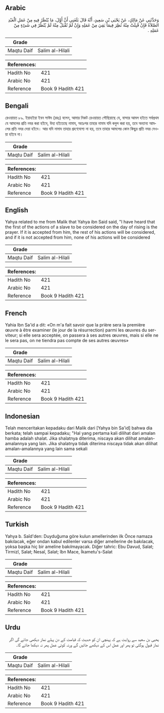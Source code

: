 ## Arabic


<div dir="rtl" lang="ar" style={{fontSize:'larger',backgroundColor:'#f8f9fa',padding:20}}>
وَحَدَّثَنِي عَنْ مَالِكٍ، عَنْ يَحْيَى بْنِ سَعِيدٍ، أَنَّهُ قَالَ بَلَغَنِي أَنَّ أَوَّلَ، مَا يُنْظَرُ فِيهِ مِنْ عَمَلِ الْعَبْدِ الصَّلاَةُ فَإِنْ قُبِلَتْ مِنْهُ نُظِرَ فِيمَا بَقِيَ مِنْ عَمَلِهِ وَإِنْ لَمْ تُقْبَلْ مِنْهُ لَمْ يُنْظَرْ فِي شَىْءٍ مِنْ عَمَلِهِ ‏.‏
</div>
<div style={{backgroundColor:'#f8f9fa',padding:20, marginBottom: 10}}><table> <thead> <tr> <th>Grade</th> <th></th> </tr> </thead> <tbody> <tr><td>Maqtu Daif</td><td>Salim al-Hilali</td></tr></tbody></table><table> <thead> <tr> <th>References:</th> <th></th> </tr> </thead> <tbody><tr><td>Hadith No</td><td>421</td></tr><tr><td>Arabic No</td><td>421</td></tr><tr><td>Reference</td><td>Book 9 Hadith 421</td></tr></tbody></table></div>

## Bengali


<div dir="ltr" lang="bn" style={{fontSize:'larger',backgroundColor:'#f8f9fa',padding:20}}>
রেওয়ায়ত ৮৯. ইয়াহইয়া ইবন সাঈদ (রহঃ) বলেন, আমার নিকট রেওয়ায়ত পৌছিয়াছে যে, বান্দার আমল হইতে সর্বপ্রথম যে আমলের প্রতি নযর করা হইবে, উহা হইতেছে নামায, অতঃপর তাহার নামায যদি কবুল করা হয়, তবে অন্যান্য আমলের প্রতি নযর দেয়া হইবে। আর যদি নামায তাহার গ্রহণযোগ্য না হয়, তবে তাহার আমলের কোন কিছুর প্রতি নযর দেওয়া হইবে না।
</div>
<div style={{backgroundColor:'#f8f9fa',padding:20, marginBottom: 10}}><table> <thead> <tr> <th>Grade</th> <th></th> </tr> </thead> <tbody> <tr><td>Maqtu Daif</td><td>Salim al-Hilali</td></tr></tbody></table><table> <thead> <tr> <th>References:</th> <th></th> </tr> </thead> <tbody><tr><td>Hadith No</td><td>421</td></tr><tr><td>Arabic No</td><td>421</td></tr><tr><td>Reference</td><td>Book 9 Hadith 421</td></tr></tbody></table></div>

## English


<div dir="ltr" lang="en" style={{fontSize:'larger',backgroundColor:'#f8f9fa',padding:20}}>
Yahya related to me from Malik that Yahya ibn Said said, "I have heard that the first of the actions of a slave to be considered on the day of rising is the prayer. If it is accepted from him, the rest of his actions will be considered, and if it is not accepted from him, none of his actions will be considered
</div>
<div style={{backgroundColor:'#f8f9fa',padding:20, marginBottom: 10}}><table> <thead> <tr> <th>Grade</th> <th></th> </tr> </thead> <tbody> <tr><td>Maqtu Daif</td><td>Salim al-Hilali</td></tr></tbody></table><table> <thead> <tr> <th>References:</th> <th></th> </tr> </thead> <tbody><tr><td>Hadith No</td><td>421</td></tr><tr><td>Arabic No</td><td>421</td></tr><tr><td>Reference</td><td>Book 9 Hadith 421</td></tr></tbody></table></div>

## French


<div dir="ltr" lang="fr" style={{fontSize:'larger',backgroundColor:'#f8f9fa',padding:20}}>
Yahia Ibn Sa'id a dit: «On m'a fait savoir que la prière sera la première œuvre à être examiner (le jour de la résurrection) parmi les œuvres du serviteur; si elle sera acceptée, on passera à ses autres œuvres, mais si elle ne le sera pas, on ne tiendra pas compte de ses autres œuvres»
</div>
<div style={{backgroundColor:'#f8f9fa',padding:20, marginBottom: 10}}><table> <thead> <tr> <th>Grade</th> <th></th> </tr> </thead> <tbody> <tr><td>Maqtu Daif</td><td>Salim al-Hilali</td></tr></tbody></table><table> <thead> <tr> <th>References:</th> <th></th> </tr> </thead> <tbody><tr><td>Hadith No</td><td>421</td></tr><tr><td>Arabic No</td><td>421</td></tr><tr><td>Reference</td><td>Book 9 Hadith 421</td></tr></tbody></table></div>

## Indonesian


<div dir="ltr" lang="id" style={{fontSize:'larger',backgroundColor:'#f8f9fa',padding:20}}>
Telah menceritakan kepadaku dari Malik dari [Yahya bin Sa'id] bahwa dia berkata; telah sampai kepadaku; "Hal yang pertama kali dilihat dari amalan hamba adalah shalat. Jika shalatnya diterima, niscaya akan dilihat amalan-amalannya yang lain. Jika shalatnya tidak diterima niscaya tidak akan dilihat amalan-amalannya yang lain sama sekali
</div>
<div style={{backgroundColor:'#f8f9fa',padding:20, marginBottom: 10}}><table> <thead> <tr> <th>Grade</th> <th></th> </tr> </thead> <tbody> <tr><td>Maqtu Daif</td><td>Salim al-Hilali</td></tr></tbody></table><table> <thead> <tr> <th>References:</th> <th></th> </tr> </thead> <tbody><tr><td>Hadith No</td><td>421</td></tr><tr><td>Arabic No</td><td>421</td></tr><tr><td>Reference</td><td>Book 9 Hadith 421</td></tr></tbody></table></div>

## Turkish


<div dir="ltr" lang="tr" style={{fontSize:'larger',backgroundColor:'#f8f9fa',padding:20}}>
Yahya b. Saîd'den: Duyduğuma göre kulun amellerinden ilk Önce namaza bakılacak, eğer ondan kabul edilenler varsa diğer amellerine de bakılacak, yoksa başka hiç bir ameline bakılmayacak. Diğer tahric: Ebu Davud, Salat; Tirmizî, Salat; Nesaî, Salat; îbn Mace, İkametu's-Salat
</div>
<div style={{backgroundColor:'#f8f9fa',padding:20, marginBottom: 10}}><table> <thead> <tr> <th>Grade</th> <th></th> </tr> </thead> <tbody> <tr><td>Maqtu Daif</td><td>Salim al-Hilali</td></tr></tbody></table><table> <thead> <tr> <th>References:</th> <th></th> </tr> </thead> <tbody><tr><td>Hadith No</td><td>421</td></tr><tr><td>Arabic No</td><td>421</td></tr><tr><td>Reference</td><td>Book 9 Hadith 421</td></tr></tbody></table></div>

## Urdu


<div dir="rtl" lang="ur" style={{fontSize:'larger',backgroundColor:'#f8f9fa',padding:20}}>
یحیی بن سعید سے روایت ہے کہ پہنچی ان کو حدیث کہ قیامت کے دن پہلے نماز دیکھی جائے گی اگر نماز قبول ہوگئی تو پھر اور عمل اس کے دیکھے جائیں گے ورنہ کوئی عمل پھر نہ دیکھا جائے گا۔
</div>
<div style={{backgroundColor:'#f8f9fa',padding:20, marginBottom: 10}}><table> <thead> <tr> <th>Grade</th> <th></th> </tr> </thead> <tbody> <tr><td>Maqtu Daif</td><td>Salim al-Hilali</td></tr></tbody></table><table> <thead> <tr> <th>References:</th> <th></th> </tr> </thead> <tbody><tr><td>Hadith No</td><td>421</td></tr><tr><td>Arabic No</td><td>421</td></tr><tr><td>Reference</td><td>Book 9 Hadith 421</td></tr></tbody></table></div>